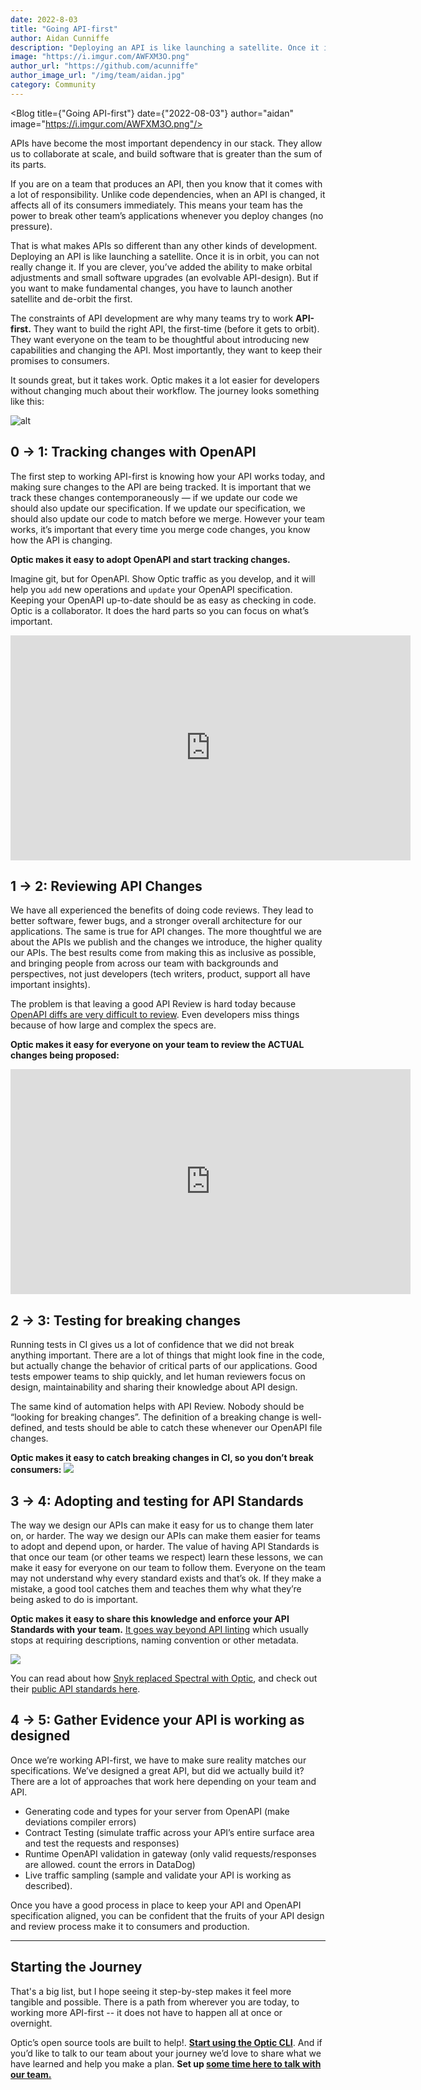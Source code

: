 ```yaml
---
date: 2022-8-03
title: "Going API-first"
author: Aidan Cunniffe
description: "Deploying an API is like launching a satellite. Once it is in orbit, you can not really change it. If you are clever, you’ve added the ability to make orbital adjustments and small software upgrades (an evolvable API-design). But if you want to make fundamental changes, you have to launch another satellite and de-orbit the first."
image: "https://i.imgur.com/AWFXM3O.png"
author_url: "https://github.com/acunniffe"
author_image_url: "/img/team/aidan.jpg"
category: Community
---
```




<Blog title={"Going API-first"} date={"2022-08-03"} author="aidan" image="https://i.imgur.com/AWFXM3O.png"/>



APIs have become the most important dependency in our stack. They allow us to collaborate at scale, and build software that is greater than the sum of its parts.

If you are on a team that produces an API, then you know that it comes with a lot of responsibility. Unlike code dependencies, when an API is changed, it affects all of its consumers immediately. This means your team has the power to break other team’s applications whenever you deploy changes (no pressure).

That is what makes APIs so different than any other kinds of development. Deploying an API is like launching a satellite. Once it is in orbit, you can not really change it. If you are clever, you’ve added the ability to make orbital adjustments and small software upgrades (an evolvable API-design). But if you want to make fundamental changes, you have to launch another satellite and de-orbit the first.

The constraints of API development are why many teams try to work **API-first.** They want to build the right API, the first-time (before it gets to orbit). They want everyone on the team to be thoughtful about introducing new capabilities and changing the API. Most importantly, they want to keep their promises to consumers.

It sounds great, but it takes work. Optic makes it a lot easier for developers without changing much about their workflow. The journey looks something like this:

![alt](/img/going-api-first-bare.png)




## 0 → 1: Tracking changes with OpenAPI

The first step to working API-first is knowing how your API works today, and making sure changes to the API are being tracked. It is important that we track these changes contemporaneously — if we update our code we should also update our specification. If we update our specification, we should also update our code to match before we merge. However your team works, it’s important that every time you merge code changes, you know how the API is changing.

**Optic makes it easy to adopt OpenAPI and start tracking changes.**

Imagine git, but for OpenAPI. Show Optic traffic as you develop, and it will help you `add` new operations and `update` your OpenAPI specification. Keeping your OpenAPI up-to-date should be as easy as checking in code. Optic is a collaborator. It does the hard parts so you can focus on what’s important.

<iframe src="https://player.vimeo.com/video/736256873?h=f9ed750a73&title=0&byline=0&portrait=0" width="640" height="360" frameBorder="0" allow="autoplay; fullscreen; picture-in-picture" allowFullScreen></iframe>

## 1 → 2: Reviewing API Changes

We have all experienced the benefits of doing code reviews. They lead to better software, fewer bugs, and a stronger overall architecture for our applications. The same is true for API changes. The more thoughtful we are about the APIs we publish and the changes we introduce, the higher quality our APIs. The best results come from making this as inclusive as possible, and bringing people from across our team with backgrounds and perspectives, not just developers (tech writers, product, support all have important insights).

The problem is that leaving a good API Review is hard today because [OpenAPI diffs are very difficult to review](https://www.useoptic.com/blog/diffs-api-changes). Even developers miss things because of how large and complex the specs are.

**Optic makes it easy for everyone on your team to review the ACTUAL changes being proposed:**

<iframe src="https://player.vimeo.com/video/671743693?h=f9ed750a73&title=0&byline=0&portrait=0" width="640" height="360" frameBorder="0" allow="autoplay; fullscreen; picture-in-picture" allowFullScreen></iframe>

## 2 → 3: Testing for breaking changes

Running tests in CI gives us a lot of confidence that we did not break anything important. There are a lot of things that might look fine in the code, but actually change the behavior of critical parts of our applications. Good tests empower teams to ship quickly, and let human reviewers focus on design, maintainability and sharing their knowledge about API design.

The same kind of automation helps with API Review. Nobody should be “looking for breaking changes”. The definition of a breaking change is well-defined, and tests should be able to catch these whenever our OpenAPI file changes.

**Optic makes it easy to catch breaking changes in CI, so you don’t break consumers:**
<img src="/img/check-for-breaking.png" />

## 3 → 4: Adopting and testing for API Standards

The way we design our APIs can make it easy for us to change them later on, or harder. The way we design our APIs can make them easier for teams to adopt and depend upon, or harder. The value of having API Standards is that once our team (or other teams we respect) learn these lessons, we can make it easy for everyone on our team to follow them. Everyone on the team may not understand why every standard exists and that’s ok. If they make a mistake, a good tool catches them and teaches them why what they’re being asked to do is important.

**Optic makes it easy to share this knowledge and enforce your API Standards with your team.** [It goes way beyond API linting](https://www.useoptic.com/blog/beyond-api-linting) which usually stops at requiring descriptions, naming convention or other metadata.

<img src="/img/example-standard.png"/>

You can read about how [Snyk replaced Spectral with Optic](about:blank), and check out their [public API standards here](https://github.com/snyk/sweater-comb).

## 4 → 5: Gather Evidence your API is working as designed

Once we’re working API-first, we have to make sure reality matches our specifications. We’ve designed a great API, but did we actually build it? There are a lot of approaches that work here depending on your team and API.

- Generating code and types for your server from OpenAPI (make deviations compiler errors)
- Contract Testing (simulate traffic across your API’s entire surface area and test the requests and responses)
- Runtime OpenAPI validation in gateway (only valid requests/responses are allowed. count the errors in DataDog)
- Live traffic sampling (sample and validate your API is working as described).

Once you have a good process in place to keep your API and OpenAPI specification aligned, you can be confident that the fruits of your API design and review process make it to consumers and production.

---

## Starting the Journey

That's a big list, but I hope seeing it step-by-step makes it feel more tangible and possible. There is a path from wherever you are today, to working more API-first -- it does not have to happen all at once or overnight.

Optic’s open source tools are built to help!. **[Start using the Optic CLI](http://useoptic.com/)**. And if you’d like to talk to our team about your journey we’d love to share what we have learned and help you make a plan. **Set up [some time here to talk with our team.](https://www.useoptic.com/book-demo)**

